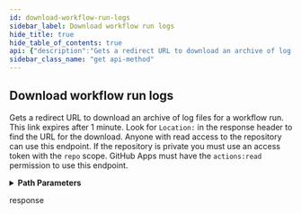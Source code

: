 ```yaml
---
id: download-workflow-run-logs
sidebar_label: Download workflow run logs
hide_title: true
hide_table_of_contents: true
api: {"description":"Gets a redirect URL to download an archive of log files for a workflow run. This link expires after 1 minute. Look for\n`Location:` in the response header to find the URL for the download. Anyone with read access to the repository can use\nthis endpoint. If the repository is private you must use an access token with the `repo` scope. GitHub Apps must have\nthe `actions:read` permission to use this endpoint.","externalDocs":{"description":"API method documentation","url":"https://docs.github.com/rest/reference/actions#download-workflow-run-logs"},"operationId":"actions/download-workflow-run-logs","parameters":[{"in":"path","name":"owner","required":true,"schema":{"type":"string"}},{"in":"path","name":"repo","required":true,"schema":{"type":"string"}},{"description":"The id of the workflow run","in":"path","name":"run_id","required":true,"schema":{"type":"integer"}}],"responses":{"302":{"description":"response","headers":{"Location":{"example":"https://pipelines.actions.githubusercontent.com/ab1f3cCFPB34Nd6imvFxpGZH5hNlDp2wijMwl2gDoO0bcrrlJj/_apis/pipelines/1/runs/19/signedlogcontent?urlExpires=2020-01-22T22%3A44%3A54.1389777Z&urlSigningMethod=HMACV1&urlSignature=2TUDfIg4fm36OJmfPy6km5QD5DLCOkBVzvhWZM8B%2BUY%3D","schema":{"type":"string"}}}}},"tags":["actions"],"x-github":{"category":"actions","enabledForGitHubApps":true,"githubCloudOnly":false,"previews":[],"subcategory":"workflow-runs"},"method":"get","path":"/repos/{owner}/{repo}/actions/runs/{run_id}/logs","servers":[{"url":"https://api.github.com"}],"info":{"contact":{"name":"Support","url":"https://support.github.com/contact"},"description":"GitHub's v3 REST API.","license":{"name":"MIT","url":"https://spdx.org/licenses/MIT"},"termsOfService":"https://docs.github.com/articles/github-terms-of-service","title":"GitHub v3 REST API","version":"1.1.4","x-apisguru-categories":["collaboration","developer_tools"],"x-logo":{"url":"https://twitter.com/github/profile_image?size=original"},"x-origin":[{"format":"openapi","url":"https://raw.githubusercontent.com/github/rest-api-description/main/descriptions/api.github.com/api.github.com.json","version":"3.0"}],"x-providerName":"github.com"},"postman":{"name":"Download workflow run logs","description":{"content":"Gets a redirect URL to download an archive of log files for a workflow run. This link expires after 1 minute. Look for\n`Location:` in the response header to find the URL for the download. Anyone with read access to the repository can use\nthis endpoint. If the repository is private you must use an access token with the `repo` scope. GitHub Apps must have\nthe `actions:read` permission to use this endpoint.","type":"text/plain"},"url":{"path":["repos",":owner",":repo","actions","runs",":run_id","logs"],"host":["{{baseUrl}}"],"query":[],"variable":[{"disabled":false,"description":{"content":"(Required) ","type":"text/plain"},"type":"any","value":"","key":"owner"},{"disabled":false,"description":{"content":"(Required) ","type":"text/plain"},"type":"any","value":"","key":"repo"},{"disabled":false,"description":{"content":"(Required) The id of the workflow run","type":"text/plain"},"type":"any","value":"","key":"run_id"}]},"method":"GET"}}
sidebar_class_name: "get api-method"
---
```



## Download workflow run logs



Gets a redirect URL to download an archive of log files for a workflow run. This link expires after 1 minute. Look for
`Location:` in the response header to find the URL for the download. Anyone with read access to the repository can use
this endpoint. If the repository is private you must use an access token with the `repo` scope. GitHub Apps must have
the `actions:read` permission to use this endpoint.

<details style={{"marginBottom":"1rem"}}><summary style={{}}><strong>Path Parameters</strong></summary><div><ul><ParamsItem className={"paramsItem"} param={{"in":"path","name":"owner","required":true,"schema":{"type":"string"}}}></ParamsItem><ParamsItem className={"paramsItem"} param={{"in":"path","name":"repo","required":true,"schema":{"type":"string"}}}></ParamsItem><ParamsItem className={"paramsItem"} param={{"description":"The id of the workflow run","in":"path","name":"run_id","required":true,"schema":{"type":"integer"}}}></ParamsItem></ul></div></details><div><ApiTabs><TabItem label={"302"} value={"302"}><div>

response

</div><div></div></TabItem></ApiTabs></div>
      